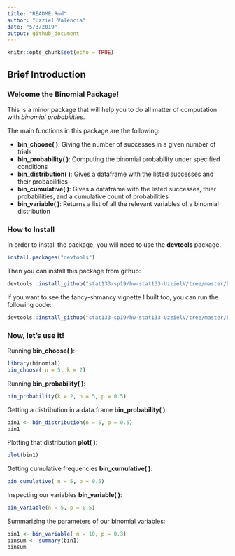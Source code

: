 ```yaml
---
title: "README.Rmd"
author: "Uzziel Valencia"
date: "5/3/2019"
output: github_document
---
```


```r
knitr::opts_chunk$set(echo = TRUE)
```


## Brief Introduction

\n

### Welcome the Binomial Package!

This is a minor package that will help you to do all matter of computation with *binomial probabilities*.


The main functions in this package are the following:

* **bin_choose( )**: Giving the number of successes in a given number of trials
* **bin_probability( )**: Computing the binomial probability under specified conditions
* **bin_distribution( )**: Gives a dataframe with the listed successes and their probabilities
* **bin_cumulative( )**: Gives a dataframe with the listed successes, thier probabilities, and a cumulative count of probabilities
* **bin_variable( )**: Returns a list of all the relevant variables of a binomial distribution

### How to Install

In order to install the package, you will need to use the **devtools** package.

```r
install.packages("devtools") 
```

Then you can install this package from github:

```r
devtools::install_github("stat133-sp19/hw-stat133-UzzielV/tree/master/binomial")
```

If you want to see the fancy-shmancy vignette I built too, you can run the following code:

```r
devtools::install_github("stat133-sp19/hw-stat133-UzzielV/tree/master/binomial", build_vignettes = TRUE)
```

### Now, let's use it!

Running **bin_choose( )**:

```r
library(binomial)
bin_choose( n = 5, k = 2)
```

Running **bin_probability( )**:

```r
bin_probability(k = 2, n = 5, p = 0.5)
```

Getting a distribution in a data.frame **bin_probability( )**:

```r
bin1 <- bin_distribution(n = 5, p = 0.5)
bin1
```

Plotting that distribution **plot( )**:

```r
plot(bin1)
```

Getting cumulative frequencies **bin_cumulative( )**:

```r
bin_cumulative( n = 5, p = 0.5)
```

Inspecting our variables  **bin_variable( )**:

```r
bin_variable(n = 5, p = 0.5)
```

Summarizing the parameters of our binomial variables:

```r
bin1 <- bin_variable( n = 10, p = 0.3)
binsum <- summary(bin1)
binsum
```
